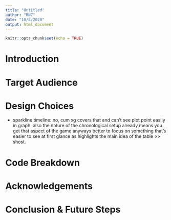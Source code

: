 ```yaml
---
title: "Untitled"
author: "RN7"
date: "10/8/2020"
output: html_document
---
```


```r
knitr::opts_chunk$set(echo = TRUE)
```



# Introduction

# Target Audience

# Design Choices

- sparkline timeline: no, cum xg covers that and can't see plot point easily in graph. also the nature of the chronological setup already means you get that aspect of the game anyways
better to focus on something that's easier to see at first glance as highlights the main idea of the table >> shost. 



# Code Breakdown



# Acknowledgements


# Conclusion & Future Steps


